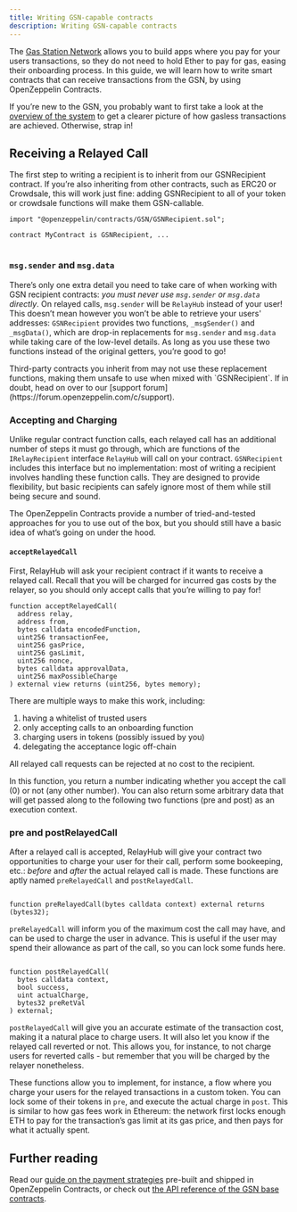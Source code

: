 ```yaml
---
title: Writing GSN-capable contracts
description: Writing GSN-capable contracts
---
```


The [Gas Station Network](https://gsn.openzeppelin.com) allows you to build apps where you pay for your users transactions, so they do not need to hold Ether to pay for gas, easing their onboarding process. In this guide, we will learn how to write smart contracts that can receive transactions from the GSN, by using OpenZeppelin Contracts.

If you’re new to the GSN, you probably want to first take a look at the [overview of the system](learn::sending-gasless-transactions.mdx) to get a clearer picture of how gasless transactions are achieved. Otherwise, strap in!

## Receiving a Relayed Call

The first step to writing a recipient is to inherit from our GSNRecipient contract. If you’re also inheriting from other contracts, such as ERC20 or Crowdsale, this will work just fine: adding GSNRecipient to all of your token or crowdsale functions will make them GSN-callable.

```solidity
import "@openzeppelin/contracts/GSN/GSNRecipient.sol";

contract MyContract is GSNRecipient, ... 


```

### `msg.sender` and `msg.data`

There’s only one extra detail you need to take care of when working with GSN recipient contracts: _you must never use `msg.sender` or `msg.data` directly_. On relayed calls, `msg.sender` will be `RelayHub` instead of your user! This doesn’t mean however you won’t be able to retrieve your users' addresses: `GSNRecipient` provides two functions, `_msgSender()` and `_msgData()`, which are drop-in replacements for `msg.sender` and `msg.data` while taking care of the low-level details. As long as you use these two functions instead of the original getters, you’re good to go!

<Callout type='warn'>
Third-party contracts you inherit from may not use these replacement functions, making them unsafe to use when mixed with `GSNRecipient`. If in doubt, head on over to our [support forum](https://forum.openzeppelin.com/c/support).
</Callout>

### Accepting and Charging

Unlike regular contract function calls, each relayed call has an additional number of steps it must go through, which are functions of the `IRelayRecipient` interface `RelayHub` will call on your contract. `GSNRecipient` includes this interface but no implementation: most of writing a recipient involves handling these function calls. They are designed to provide flexibility, but basic recipients can safely ignore most of them while still being secure and sound.

The OpenZeppelin Contracts provide a number of tried-and-tested approaches for you to use out of the box, but you should still have a basic idea of what’s going on under the hood.

#### `acceptRelayedCall`

First, RelayHub will ask your recipient contract if it wants to receive a relayed call. Recall that you will be charged for incurred gas costs by the relayer, so you should only accept calls that you’re willing to pay for!

```solidity
function acceptRelayedCall(
  address relay,
  address from,
  bytes calldata encodedFunction,
  uint256 transactionFee,
  uint256 gasPrice,
  uint256 gasLimit,
  uint256 nonce,
  bytes calldata approvalData,
  uint256 maxPossibleCharge
) external view returns (uint256, bytes memory);
```

There are multiple ways to make this work, including:

1. having a whitelist of trusted users
2. only accepting calls to an onboarding function
3. charging users in tokens (possibly issued by you)
4. delegating the acceptance logic off-chain

All relayed call requests can be rejected at no cost to the recipient.

In this function, you return a number indicating whether you accept the call (0) or not (any other number). You can also return some arbitrary data that will get passed along to the following two functions (pre and post) as an execution context.

### pre and postRelayedCall

After a relayed call is accepted, RelayHub will give your contract two opportunities to charge your user for their call, perform some bookeeping, etc.: _before_ and _after_ the actual relayed call is made. These functions are aptly named `preRelayedCall` and `postRelayedCall`.

```solidity

function preRelayedCall(bytes calldata context) external returns (bytes32);
```

`preRelayedCall` will inform you of the maximum cost the call may have, and can be used to charge the user in advance. This is useful if the user may spend their allowance as part of the call, so you can lock some funds here.

```solidity

function postRelayedCall(
  bytes calldata context,
  bool success,
  uint actualCharge,
  bytes32 preRetVal
) external;
```

`postRelayedCall` will give you an accurate estimate of the transaction cost, making it a natural place to charge users. It will also let you know if the relayed call reverted or not. This allows you, for instance, to not charge users for reverted calls - but remember that you will be charged by the relayer nonetheless.

These functions allow you to implement, for instance, a flow where you charge your users for the relayed transactions in a custom token. You can lock some of their tokens in `pre`, and execute the actual charge in `post`. This is similar to how gas fees work in Ethereum: the network first locks enough ETH to pay for the transaction’s gas limit at its gas price, and then pays for what it actually spent.

## Further reading

Read our [guide on the payment strategies](gsn-strategies.mdx) pre-built and shipped in OpenZeppelin Contracts, or check out [the API reference of the GSN base contracts](contracts/v5.x/api/GSN.mdx).
